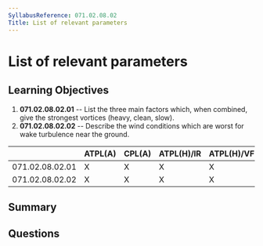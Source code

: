 ```yaml
---
SyllabusReference: 071.02.08.02
Title: List of relevant parameters
---
```


# List of relevant parameters

## Learning Objectives

1. **071.02.08.02.01** -- List the three main factors which, when combined, give
   the strongest vortices (heavy, clean, slow).
2. **071.02.08.02.02** -- Describe the wind conditions which are worst for wake
   turbulence near the ground.

|                 | ATPL(A) | CPL(A) | ATPL(H)/IR | ATPL(H)/VFR | CPL(H) | IR  | CBIR(A) |
| --------------- | ------- | ------ | ---------- | ----------- | ------ | --- | ------- |
| 071.02.08.02.01 | X       | X      | X          | X           | X      |     |         |
| 071.02.08.02.02 | X       | X      | X          | X           | X      |     |         |

## Summary

## Questions
